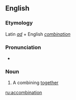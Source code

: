 ==English==

===Etymology===
Latin ''[[ad]]'' + English ''[[combination]]''

===Pronunciation===
* {{rhymes|eɪʃən|lang=en}}

===Noun===
{{en-noun}}

# {{context|rare|lang=en}} A combining [[together]]

[[ru:accombination]]